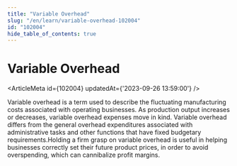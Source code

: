 ```yaml
---
title: "Variable Overhead"
slug: "/en/learn/variable-overhead-102004"
id: "102004"
hide_table_of_contents: true
---
```



# Variable Overhead

<ArticleMeta id={102004} updatedAt={'2023-09-26 13:59:00'} />
<div className='border-solid border-b border-t-0 my-4 border-[var(--ifm-color-gray-300)]' />

Variable overhead is a term used to describe the fluctuating manufacturing costs associated with operating businesses. As production output increases or decreases, variable overhead expenses move in kind. Variable overhead differs from the general overhead expenditures associated with administrative tasks and other functions that have fixed budgetary requirements.Holding a firm grasp on variable overhead is useful in helping businesses correctly set their future product prices, in order to avoid overspending, which can cannibalize profit margins.
